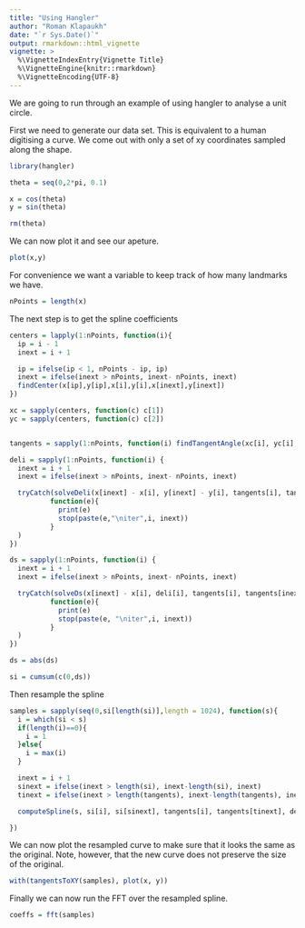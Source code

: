 ```yaml
---
title: "Using Hangler"
author: "Roman Klapaukh"
date: "`r Sys.Date()`"
output: rmarkdown::html_vignette
vignette: >
  %\VignetteIndexEntry{Vignette Title}
  %\VignetteEngine{knitr::rmarkdown}
  %\VignetteEncoding{UTF-8}
---
```


We are going to run through an example of using hangler to analyse a unit 
circle. 


First we need to generate our data set. This is equivalent to a human digitising
a curve. We come out with only a set of xy coordinates sampled along the shape. 

```r
library(hangler)
```

```r
theta = seq(0,2*pi, 0.1)

x = cos(theta)
y = sin(theta)

rm(theta)
```

We can now plot it and see our apeture.

```r
plot(x,y)
```

For convenience we want a variable to keep track of how many landmarks we have. 

```r
nPoints = length(x)
```

The next step is to get the spline coefficients

```r


centers = lapply(1:nPoints, function(i){
  ip = i - 1
  inext = i + 1

  ip = ifelse(ip < 1, nPoints - ip, ip) 
  inext = ifelse(inext > nPoints, inext- nPoints, inext) 
  findCenter(x[ip],y[ip],x[i],y[i],x[inext],y[inext])
})

xc = sapply(centers, function(c) c[1])
yc = sapply(centers, function(c) c[2])


tangents = sapply(1:nPoints, function(i) findTangentAngle(xc[i], yc[i], x[i], y[i]))

deli = sapply(1:nPoints, function(i) {
  inext = i + 1
  inext = ifelse(inext > nPoints, inext- nPoints, inext) 

  tryCatch(solveDeli(x[inext] - x[i], y[inext] - y[i], tangents[i], tangents[inext]), error =
          function(e){ 
            print(e)
            stop(paste(e,"\niter",i, inext))
          }
  )
})

ds = sapply(1:nPoints, function(i) {
  inext = i + 1
  inext = ifelse(inext > nPoints, inext- nPoints, inext) 

  tryCatch(solveDs(x[inext] - x[i], deli[i], tangents[i], tangents[inext]), error =
          function(e){ 
            print(e)
            stop(paste(e, "\niter",i, inext))
          }
  )
})

ds = abs(ds)

si = cumsum(c(0,ds))
```


Then resample the spline

```r
samples = sapply(seq(0,si[length(si)],length = 1024), function(s){
  i = which(si < s)
  if(length(i)==0){
    i = 1
  }else{
    i = max(i)
  }

  inext = i + 1
  sinext = ifelse(inext > length(si), inext-length(si), inext)
  tinext = ifelse(inext > length(tangents), inext-length(tangents), inext)

  computeSpline(s, si[i], si[sinext], tangents[i], tangents[tinext], deli[i])

})
```


We can now plot the resampled curve to make sure that it looks the same as the
original. Note, however, that the new curve does not preserve the size of the
original.

```r
with(tangentsToXY(samples), plot(x, y))
```


Finally we can now run the FFT over the resampled spline. 

```r
coeffs = fft(samples)
```
